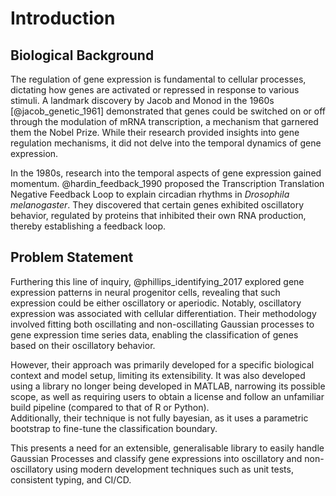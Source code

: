 # Introduction

## Biological Background
The regulation of gene expression is fundamental to cellular processes, dictating how genes are activated or repressed in response to various stimuli. A landmark discovery by Jacob and Monod in the 1960s [@jacob_genetic_1961] demonstrated that genes could be switched on or off through the modulation of mRNA transcription, a mechanism that garnered them the Nobel Prize. While their research provided insights into gene regulation mechanisms, it did not delve into the temporal dynamics of gene expression.​

In the 1980s, research into the temporal aspects of gene expression gained momentum. @hardin_feedback_1990 proposed the Transcription Translation Negative Feedback Loop to explain circadian rhythms in *Drosophila melanogaster*. They discovered that certain genes exhibited oscillatory behavior, regulated by proteins that inhibited their own RNA production, thereby establishing a feedback loop.​

## Problem Statement
Furthering this line of inquiry, @phillips_identifying_2017 explored gene expression patterns in neural progenitor cells, revealing that such expression could be either oscillatory or aperiodic. Notably, oscillatory expression was associated with cellular differentiation. Their methodology involved fitting both oscillating and non-oscillating Gaussian processes to gene expression time series data, enabling the classification of genes based on their oscillatory behavior. 

However, their approach was primarily developed for a specific biological context and model setup, limiting its extensibility. It was also developed using a library no longer being developed in MATLAB, narrowing its possible scope, as well as requiring users to obtain a license and follow an unfamiliar build pipeline (compared to that of R or Python).
<br>Additionally, their technique is not fully bayesian, as it uses a parametric bootstrap to fine-tune the classification boundary.

This presents a need for an extensible, generalisable library to easily handle Gaussian Processes and classify gene expressions into oscillatory and non-oscillatory using modern development techniques such as unit tests, consistent typing, and CI/CD.
